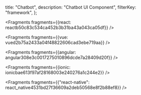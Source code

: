   title: "Chatbot",
  description: "Chatbot UI Component",
  filterKey: "framework",
};


<Fragments fragments={{react: reactb50c83c534ca452b3b31ba43a043ca05df}} />


<Fragments fragments={{vue: vued2b75a2433a04f48822606cad3ebe719aa}} />


<Fragments fragments={{angular: angular308e3c0017275010896dcde7a28409d20f}} />


<Fragments fragments={{ionic: ionicbae613f97af28168003e240276a1c244e2}} />


<Fragments
  fragments={{"react-native": react_native4531bd27f36609a2deb50568e8f2b88ef8}}
/>
